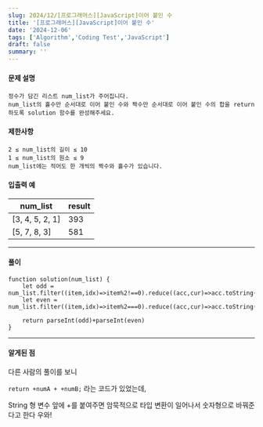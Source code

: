 ```yaml
---
slug: 2024/12/[프로그래머스][JavaScript]이어 붙인 수
title: '[프로그래머스][JavaScript]이어 붙인 수'
date: '2024-12-06'
tags: ['Algorithm','Coding Test','JavaScript']
draft: false
summary: ''
---
```

#### 문제 설명
    정수가 담긴 리스트 num_list가 주어집니다. 
    num_list의 홀수만 순서대로 이어 붙인 수와 짝수만 순서대로 이어 붙인 수의 합을 return하도록 solution 함수를 완성해주세요.
#### 제한사항
````
2 ≤ num_list의 길이 ≤ 10
1 ≤ num_list의 원소 ≤ 9
num_list에는 적어도 한 개씩의 짝수와 홀수가 있습니다.
````
#### 입출력 예
| num_list        |	result|
|-----------------|-----|
| [3, 4, 5, 2, 1] |	393|
| [5, 7, 8, 3]    |	581|
---
#### 풀이
````
function solution(num_list) {
    let odd = num_list.filter((item,idx)=>item%2!==0).reduce((acc,cur)=>acc.toString()+cur.toString())
    let even = num_list.filter((item,idx)=>item%2===0).reduce((acc,cur)=>acc.toString()+cur.toString())
    
    return parseInt(odd)+parseInt(even)
}
````
---
#### 알게된 점
다른 사람의 풀이를 보니

`return +numA + +numB;`
라는 코드가 있었는데,

String 형 변수 앞에 +를 붙여주면 암묵적으로 타입 변환이 일어나서 숫자형으로 바꿔준다고 한다 우와!